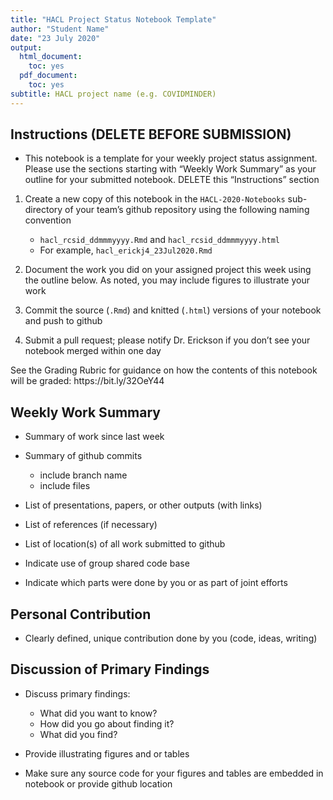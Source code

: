 ```yaml
---
title: "HACL Project Status Notebook Template"
author: "Student Name"
date: "23 July 2020"
output:
  html_document:
    toc: yes
  pdf_document:
    toc: yes
subtitle: HACL project name (e.g. COVIDMINDER)
---
```


## Instructions (DELETE BEFORE SUBMISSION)

* This notebook is a template for your weekly project status assignment. Please use the sections starting with "Weekly Work Summary" as your outline for your submitted notebook. DELETE this "Instructions" section

1. Create a new copy of this notebook in the `HACL-2020-Notebooks` sub-directory of your team's github repository using the following naming convention

   * `hacl_rcsid_ddmmmyyyy.Rmd` and `hacl_rcsid_ddmmmyyyy.html`
   * For example, `hacl_erickj4_23Jul2020.Rmd`

2. Document the work you did on your assigned project this week using the outline below. As noted, you may include figures to illustrate your work

3. Commit the source (`.Rmd`) and knitted (`.html`) versions of your notebook and push to github

4. Submit a pull request; please notify Dr. Erickson if you don't see your notebook merged within one day

See the Grading Rubric for guidance on how the contents of this notebook will be graded: https://bit.ly/32OeY44

## Weekly Work Summary	

* Summary of work since last week 
* Summary of github commits 

    * include branch name
    * include files
    
* List of presentations,  papers, or other outputs (with links)
* List of references (if necessary) 
* List of location(s) of all work submitted to github
* Indicate use of group shared code base
* Indicate which parts were done by you or as part of joint efforts

## Personal Contribution	

* Clearly defined, unique contribution done by you (code, ideas, writing)

## Discussion of Primary Findings 	

* Discuss primary findings: 

    * What did you want to know? 
    * How did you go about finding it? 
    * What did you find?
	
* Provide illustrating figures and or tables
* Make sure any source code for your figures and tables are embedded in notebook or provide github location

